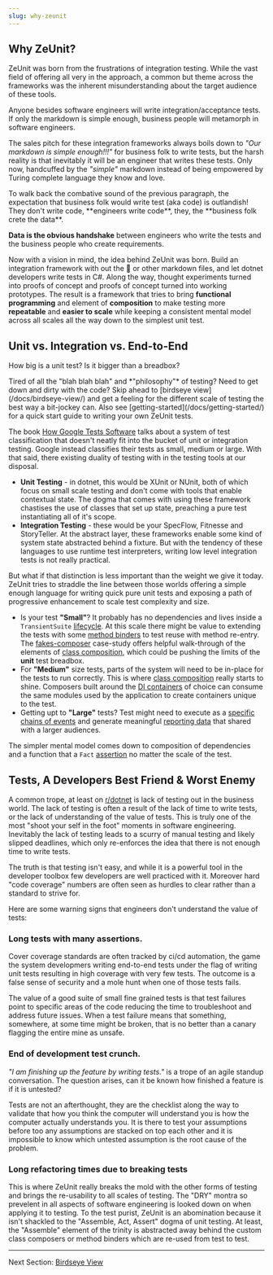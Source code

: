 ```yaml
---
slug: why-zeunit
---
```


## Why ZeUnit?

ZeUnit was born from the frustrations of integration testing.  While the vast field of offering all very in the approach, a common but theme across the frameworks was the inherent misunderstanding about the target audience of these tools.

<Warning title="The Flawed Assumption">
Anyone besides software engineers will write integration/acceptance tests. If only the markdown is simple enough, business people will metamorph in software engineers.
</Warning>

The sales pitch for these integration frameworks always boils down to *"Our markdown is simple enough!!!"* for business folk to write tests, but the harsh reality is that inevitably it will be an engineer that writes these tests.  Only now, handcuffed by the *"simple"* markdown instead of being empowered by Turing complete language they know and love.

<Notes title="Business has Data not Tests">
To walk back the combative sound of the previous paragraph, the expectation that business folk would write test (aka code) is outlandish!  They don't write code, **engineers write code**, they, the **business folk crete the data**.  

**Data is the obvious handshake** between engineers who write the tests and the business people who create requirements.
</Notes>

Now with a vision in mind, the idea behind ZeUnit was born.  Build an integration framework with out the 🥒 or other markdown files, and let dotnet developers write tests in C#.  Along the way, thought experiments  turned into proofs of concept and proofs of concept turned into working prototypes.  The result is a framework that tries to bring **functional programming** and element of **composition** to make testing more **repeatable** and **easier to scale** while keeping a consistent mental model across all scales all the way down to the simplest unit test.

## Unit vs. Integration vs. End-to-End

How big is a unit test? Is it bigger than a breadbox? 

<Notes title="For the Tech-heads">
Tired of all the "blah blah blah" and *"philosophy"* of testing? Need to get down and dirty with the code? Skip ahead to [birdseye view](/docs/birdseye-view/) and get a feeling for the different scale of testing the best way a bit-jockey can.  Also see [getting-started](/docs/getting-started/) for a quick start guide to writing your own ZeUnit tests.
</Notes>

The book [How Google Tests Software](https://amzn.to/3G4e4V4) talks about a system of test classification that doesn't neatly fit into the bucket of unit or integration testing.  Google instead classifies their tests as small, medium or large.  With that said, there existing duality of testing with in the testing tools at our disposal.

* **Unit Testing** - in dotnet, this would be XUnit or NUnit, both of which focus on small scale testing and don't come with tools that enable contextual state.  The dogma that comes with using these framework chastises the use of classes that set up state, preaching a pure test instantiating all of it's scope.
* **Integration Testing** - these would be your SpecFlow, Fitnesse and StoryTeller.  At the abstract layer, these frameworks enable some kind of system state abstracted behind a fixture.  But with the tendency of these languages to use runtime test interpreters, writing low level integration tests is not really practical.

But what if that distinction is less important than the weight we give it today.  ZeUnit tries to straddle the line between those worlds offering a simple enough language for writing quick pure unit tests and exposing a path of progressive enhancement to scale test complexity and size.  

- Is your test **"Small"**? It probably has no dependencies and lives inside a `TransientSuite` [lifecycle](/docs/test-suite-lifecycle/). At this scale there might be value to extending the tests with some [method binders](/docs/core-method-binders/) to test reuse with method re-entry.  The [fakes-composer](/case-study/fakes-composer/) case-study offers helpful walk-through of the elements of [class composition](/docs/core-class-composers/), which could be pushing the limits of the **unit** test breadbox.
- For **"Medium"** size tests, parts of the system will need to be in-place for the tests to run correctly.  This is where [class composition](/docs/core-class-composers/) really starts to shine.  Composers built around the [DI containers](/docs/lamar-dependency-injection/) of choice can consume the same modules used by the application to create containers unique to the test.
- Getting upt to **"Large"** tests? Test might need to execute as a [specific chains of events](/docs/test-dependency-chain/) and generate meaningful [reporting data](/docs/core-reporting/) that shared with a larger audiences.

The simpler mental model comes down to composition of dependencies and a function that a `Fact` [assertion](/docs/facts-and-assertions) no matter the scale of the test.

## Tests, A Developers Best Friend & Worst Enemy

A common trope, at least on [r/dotnet](https://www.reddit.com/r/dotnet/) is lack of testing out in the business world.  The lack of testing is often a result of the lack of time to write tests, or the lack of understanding of the value of tests.  This is truly one of the most "shoot your self in the foot" moments in software engineering. Inevitably the lack of testing leads to a scurry of manual testing and likely slipped deadlines, which only re-enforces the idea that there is not enough time to write tests.

The truth is that testing isn't easy, and while it is a powerful tool in the developer toolbox few developers are well practiced with it.  Moreover hard "code coverage" numbers are often seen as hurdles to clear rather than a standard to strive for.

Here are some warning signs that engineers don't understand the value of tests:

### Long tests with many assertions.

Cover coverage standards are often tracked by ci/cd automation, the game the system developmers writing end-to-end tests under the flag of writing unit tests resulting in high coverage with very few tests.  The outcome is a false sense of security and a mole hunt when one of those tests fails.

<Warning title="End-to-End Canary Tets">
The value of a good suite of small fine grained tests is that test failures point to specific areas of the code reducing the time to troubleshoot and address future issues.  When a test failure means that something, somewhere, at some time might be broken, that is no better than a canary flagging the entire mine as unsafe.
</Warning>

### End of development test crunch.

*"I am finishing up the feature by writing tests."* is a trope of an agile standup conversation. The question arises, can it be known how finished a feature is if it is untested? 

Tests are not an afterthought, they are the checklist along the way to validate that how you think the computer will understand you is how the computer actually understands you. It is there to test your assumptions before too any assumptions are stacked on top each other and it is impossible to know which untested assumption is the root cause of the problem.

### Long refactoring times due to breaking tests

This is where ZeUnit really breaks the mold with the other forms of testing and brings the re-usability to all scales of testing.  The "DRY" montra so prevelent in all aspects of software engineering is looked down on when applying it to testing.  To the test purist, ZeUnit is an abomination because it isn't shackled to the "Assemble, Act, Assert" dogma of unit testing.  At least, the "Assemble" element of the trinity is abstracted away behind the custom class composers or method binders which are re-used from test to test.

***

Next Section: [Birdseye View](/docs/birdseye-view/)
